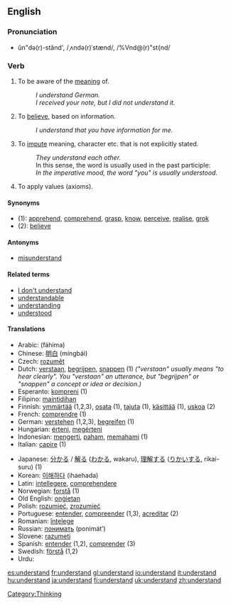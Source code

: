 ==English==

{{rank|fear|evening|ground|429|understand|fine|law|show}}

=== Pronunciation ===
*ŭn"də(r)-stănd', /ˌʌndə(r)ˈstænd/, /%Vnd@(r)"st{nd/

===Verb===
{{irregverb|'''to understand'''|'''[[understands]]'''|'''[[understood]]'''|'''[[understood]]'''|'''[[understanding]]'''}}

# To be aware of the [[meaning]] of.
#: ''I understand German.''
#: ''I received your note, but I did not understand it.''
# To [[believe]], based on information.
#: ''I understand that you have information for me.''
# To [[impute]] meaning, character etc. that is not explicitly stated.
#: ''They understand each other.''
#: In this sense, the word is usually used in the past participle:
#: ''In the imperative mood, the word "you" is usually understood.''
# To apply values (axioms).

====Synonyms====
*(1): [[apprehend]], [[comprehend]], [[grasp]], [[know]], [[perceive]], [[realise]], [[grok]]
*(2): [[believe]]

====Antonyms====
*[[misunderstand]]

====Related terms====
*[[I don't understand]]
*[[understandable]]
*[[understanding]]
*[[understood]]

====Translations====
{{top}}
*Arabic: {{ARchar|[[فهم]]}} (fáhima)
*Chinese: [[明白]] (míngbái)
*Czech: [[rozumět]]
*Dutch: [[verstaan]], [[begrijpen]], [[snappen]] (1) ''("verstaan" usually means "to hear clearly". You "verstaan" an utterance, but "begrijpen" or "snappen" a concept or idea or decision.)''
*Esperanto: [[kompreni]] (1)
*Filipino: [[maintidihan]]
*Finnish: [[ymmärtää]] (1,2,3), [[osata]] (1), [[tajuta]] (1), [[käsittää]] (1), [[uskoa]] (2)
*French: [[comprendre]] (1)
*German: [[verstehen]] (1,2,3), [[begreifen]] (1)
*Hungarian: [[érteni]], [[megérteni]]
*Indonesian: [[mengerti]], [[paham]], [[paham|memahami]] (1)
*Italian: [[capire]] (1)
{{mid}}
*Japanese: [[分かる]] / [[解る]] ([[わかる]], wakaru), [[理解]]する ([[りかい]]する, rikai-suru) (1)
*Korean: [[이해하다]] (ihaehada)
*Latin: [[intellegere]], [[comprehendere]]
*Norwegian: [[forstå]] (1)
*Old English: [[ongietan|onġietan]]
*Polish: [[rozumieć]], [[zrozumieć]]
*Portuguese: [[entender]], [[compreender]] (1,3), [[acreditar]] (2)
*Romanian: [[înţelege]]
*Russian: [[понимать]] (ponimát’)
*Slovene: [[razumeti]]
*Spanish: [[entender]] (1,2), [[comprender]] (3)
*Swedish: [[förstå]] (1,2)
*Urdu: {{URchar|[[سمجهنا]]}}
{{bottom}}

[[Category:Thinking]]

[[es:understand]]
[[fr:understand]]
[[gl:understand]]
[[io:understand]]
[[it:understand]]
[[hu:understand]]
[[ja:understand]]
[[fi:understand]]
[[uk:understand]]
[[zh:understand]]